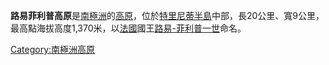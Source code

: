 {{coord|63|36|S|58|21|W|source:GNIS|display=title}}

'''路易菲利普高原'''是[[南極洲|南極洲]]的[[高原|高原]]，位於[[特里尼蒂半島|特里尼蒂半島]]中部，長20公里、寬9公里，最高點海拔高度1,370米，以[[法國|法國]]國王[[路易-菲利普一世|路易-菲利普一世]]命名。

{{Antarctica-geo-stub}}
[[Category:南極洲高原|Category:南極洲高原]]